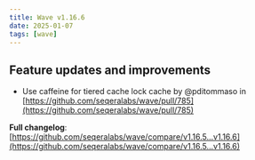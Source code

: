 ```yaml
---
title: Wave v1.16.6
date: 2025-01-07
tags: [wave]
---
```


## Feature updates and improvements

* Use caffeine for tiered cache lock cache by @pditommaso in [https://github.com/seqeralabs/wave/pull/785](https://github.com/seqeralabs/wave/pull/785)

**Full changelog**: [https://github.com/seqeralabs/wave/compare/v1.16.5...v1.16.6](https://github.com/seqeralabs/wave/compare/v1.16.5...v1.16.6)
